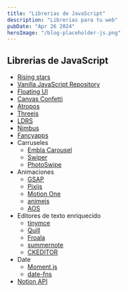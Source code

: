 ```yaml
---
title: "Librerias de JavaScript"
description: "Librerias para tu web"
pubDate: "Apr 26 2024"
heroImage: "/blog-placeholder-js.png"
---
```


## Librerias de JavaScript

-   [Rising stars](https://risingstars.js.org/2023/en#section-css-in-js)
-   [Vanilla JavaScript Repository](https://vanillalist.top/)
-   [Floating UI](https://floating-ui.com/)
-   [Canvas Confetti](https://www.kirilv.com/canvas-confetti/)
-   [Atropos](https://atroposjs.com/)
-   [Threejs](https://threejs.org/)
-   [LDRS](https://uiball.com/ldrs/)
-   [Nimbus](https://nimbus.tec.br/)
-   [Fancyapps](https://fancyapps.com/fancybox/)
-   Carruseles
    -   [Embla Carousel](https://www.embla-carousel.com/)
    -   [Swiper](https://swiperjs.com/element)
    -   [PhotoSwipe](https://photoswipe.com/getting-started)
-   Animaciones
    -   [GSAP](https://gsap.com/)
    -   [Pixijs](https://pixijs.com/)
    -   [Motion One](https://motion.dev/)
    -   [animejs](https://animejs.com/)
    -   [AOS](https://michalsnik.github.io/aos/?ref=vanillalist)
-   Editores de texto enriquecido
    -   [tinymce](https://www.tiny.cloud/)
    -   [Quill](https://quilljs.com/docs/upgrading-to-2-0)
    -   [Froala](https://froala.com/)
    -   [summernote](https://summernote.org/)
    -   [CKEDITOR](https://ckeditor.com/docs/ckeditor5/latest/api/index.html)
-   Date
    -   [Moment.js](https://momentjs.com/)
    -   [date-fns](https://date-fns.org/)
-   [Notion API](https://developers.notion.com/)
